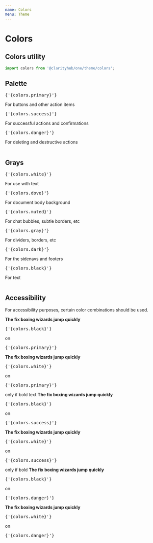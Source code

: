 ```yaml
---
name: Colors
menu: Theme
---
```



# Colors

## Colors utility

```js
import colors from '@clarityhub/one/theme/colors';
```


## Palette

<Table>
    <Body>
        <Row>
            <Col>
                <Swatch color={colors.primary} />
            </Col>
            <Col>
                <pre>{'{colors.primary}'}</pre>
            </Col>
            <Col>
                For buttons and other action items
            </Col>
        </Row>
        <Row>
            <Col>
                <Swatch color={colors.success} />
            </Col>
            <Col>
                <pre>{'{colors.success}'}</pre>
            </Col>
            <Col>
                For successful actions and confirmations
            </Col>
        </Row>
        <Row>
            <Col>
                <Swatch color={colors.danger} />
            </Col>
            <Col>
                <pre>{'{colors.danger}'}</pre>
            </Col>
            <Col>
                For deleting and destructive actions
            </Col>
        </Row>
    </Body>
</Table>

## Grays

<Table>
    <Body>
        <Row>
            <Col>
                <Swatch color={colors.white} />
            </Col>
            <Col>
                <pre>{'{colors.white}'}</pre>
            </Col>
            <Col>
                For use with text
            </Col>
        </Row>
        <Row>
            <Col>
                <Swatch color={colors.dove} />
            </Col>
            <Col>
                <pre>{'{colors.dove}'}</pre>
            </Col>
            <Col>
                For document body background
            </Col>
        </Row>
        <Row>
            <Col>
                <Swatch color={colors.muted} />
            </Col>
            <Col>
                <pre>{'{colors.muted}'}</pre>
            </Col>
            <Col>
                For chat bubbles, subtle borders, etc
            </Col>
        </Row>
        <Row>
            <Col>
                <Swatch color={colors.gray} />
            </Col>
            <Col>
                <pre>{'{colors.gray}'}</pre>
            </Col>
            <Col>
                For dividers, borders, etc
            </Col>
        </Row>
        <Row>
            <Col>
                <Swatch color={colors.dark} />
            </Col>
            <Col>
                <pre>{'{colors.dark}'}</pre>
            </Col>
            <Col>
                For the sidenavs and footers
            </Col>
        </Row>
        <Row>
            <Col>
                <Swatch color={colors.black} />
            </Col>
            <Col>
                <pre>{'{colors.black}'}</pre>
            </Col>
            <Col>
                For text
            </Col>
        </Row>
    </Body>
</Table>

## Accessibility

For accessibility purposes, certain color combinations should be used.


<Table>
    <Body>
        <Row>
            <Col>
                <Swatch color={colors.primary} wide>
                    <b style={{ color: colors.black }}>The fix boxing wizards jump quickly</b>
                </Swatch>
            </Col>
            <Col>
                <span><pre>{'{colors.black}'}</pre> on <pre>{'{colors.primary}'}</pre></span>
            </Col>
        </Row>
        <Row>
            <Col>
                <Swatch color={colors.primary} wide>
                    <b style={{ color: colors.white }}>The fix boxing wizards jump quickly</b>
                </Swatch>
            </Col>
            <Col>
                <span><pre>{'{colors.white}'}</pre> on <pre>{'{colors.primary}'}</pre> only if bold text</span>
            </Col>
        </Row>
        <Row>
            <Col>
                <Swatch color={colors.success} wide>
                    <b style={{ color: colors.black }}>The fix boxing wizards jump quickly</b>
                </Swatch>
            </Col>
            <Col>
                <span><pre>{'{colors.black}'}</pre> on <pre>{'{colors.success}'}</pre></span>
            </Col>
        </Row>
        <Row>
            <Col>
                <Swatch color={colors.success} wide>
                    <b style={{ color: colors.white }}>The fix boxing wizards jump quickly</b>
                </Swatch>
            </Col>
            <Col>
                <span><pre>{'{colors.white}'}</pre> on <pre>{'{colors.success}'}</pre> only if bold</span>
            </Col>
        </Row>
        <Row>
            <Col>
                <Swatch color={colors.danger} wide>
                    <b style={{ color: colors.black }}>The fix boxing wizards jump quickly</b>
                </Swatch>
            </Col>
            <Col>
                <span><pre>{'{colors.black}'}</pre> on <pre>{'{colors.danger}'}</pre></span>
            </Col>
        </Row>
        <Row>
            <Col>
                <Swatch color={colors.danger} wide>
                    <b style={{ color: colors.white }}>The fix boxing wizards jump quickly</b>
                </Swatch>
            </Col>
            <Col>
                <span><pre>{'{colors.white}'}</pre> on <pre>{'{colors.danger}'}</pre></span>
            </Col>
        </Row>
    </Body>
</Table>